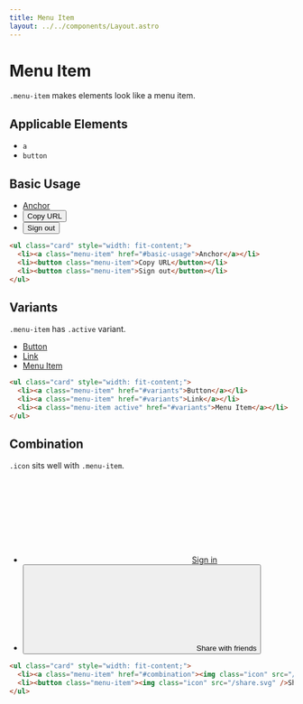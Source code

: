 ```yaml
---
title: Menu Item
layout: ../../components/Layout.astro
---
```



# Menu Item

`.menu-item` makes elements look like a menu item.

## Applicable Elements

- `a`
- `button`

## Basic Usage

<SamplePane filled>
  <ul class="card" style="width: fit-content; background: var(--sui-color-surface);">
    <li><a class="menu-item" href="#basic-usage">Anchor</a></li>
    <li><button class="menu-item">Copy URL</button></li>
    <li><button class="menu-item">Sign out</button></li>
  </ul>
</SamplePane>

```html
<ul class="card" style="width: fit-content;">
  <li><a class="menu-item" href="#basic-usage">Anchor</a></li>
  <li><button class="menu-item">Copy URL</button></li>
  <li><button class="menu-item">Sign out</button></li>
</ul>
```

## Variants

`.menu-item` has `.active` variant.

<SamplePane filled>
  <ul class="card" style="width: fit-content;">
    <li><a class="menu-item" href="#variants">Button</a></li>
    <li><a class="menu-item" href="#variants">Link</a></li>
    <li><a class="menu-item active" href="#variants">Menu Item</a></li>
  </ul>
</SamplePane>

```html
<ul class="card" style="width: fit-content;">
  <li><a class="menu-item" href="#variants">Button</a></li>
  <li><a class="menu-item" href="#variants">Link</a></li>
  <li><a class="menu-item active" href="#variants">Menu Item</a></li>
</ul>
```

## Combination

`.icon` sits well with `.menu-item`.

<SamplePane filled>
  <ul class="card" style="width: fit-content;">
    <li><a class="menu-item" href="#combination"><svg class="icon"><use href="/signin.svg" /></svg>Sign in</a></li>
    <li><button class="menu-item"><svg class="icon"><use href="/share.svg" /></svg>Share with friends</button></li>
  </ul>
</SamplePane>

```html
<ul class="card" style="width: fit-content;">
  <li><a class="menu-item" href="#combination"><img class="icon" src="/sign_in.svg" />Sign in</a></li>
  <li><button class="menu-item"><img class="icon" src="/share.svg" />Share with friends</button></li>
</ul>
```
